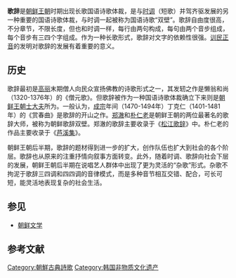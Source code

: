 {{Infobox Korean name
|title=歌辞
|hangul=가사
|hanja=歌詞 ''also'' 歌辭
|rr=gasa
|mr=kasa
}}
'''歌辞'''是[[朝鲜王朝|朝鲜王朝]]时期出现长歌国语诗歌体裁，是与[[時調_(朝鮮)|时调]]（短歌）并驾齐驱发展的另一种重要的国语诗歌体裁{{r|通史|韦旭昇|page1=582-|page2=194}}，与时调一起被称为国语诗歌“双壁”{{r|通史|page=985}}。歌辞自由度很高，不分章节，不限长度，但也和时调一样，每行由两句构成，每句由两个音步组成，每个音步有三四个字组成。作为一种长歌形式，歌辞对文字的依赖性很强。[[训民正音|训民正音]]的发明对歌辞的发展有着重要的意义。{{r|通史|金英今|韦旭昇|page1=582-583|page2=32|page3=194}}

==历史==
歌辞最初是[[高麗_(918年－1392年)|高丽]]末期僧人向民众宣扬佛教的诗歌形式之一，其发轫之作是懒翁和尚（1320-1376年）的《僧元歌》。但歌辞被作为一种国语诗歌体裁确立下来则是[[朝鲜王朝|朝鲜王朝]][[士大夫|士大夫]]所为。一般认为，[[朝鮮成宗|成宗]]年间（1470-1494年）丁克仁（1401-1481年）的《赏春曲》是歌辞的开山之作{{r|通史|金英今|韦旭昇|page1=582-584|page2=32|page3=194}}。[[郑澈|郑澈]]和[[朴仁老|朴仁老]]是朝鲜王朝的两位最著名的歌辞大师，被称为朝鲜歌辞双壁。郑澈的歌辞主要收录于《[[松江歌辞|松江歌辞]]》中。朴仁老的作品主要收录于《[[芦溪集|芦溪集]]》。{{r|通史|金英今|page1=594-609|page2=33-34 }}

朝鲜王朝后半期，歌辞的题材得到进一步的扩大，创作队伍也扩大到社会的各个阶层。歌辞也从原来的注重抒情向叙事方面转变{{r|通史|金英今|韦旭昇|page1=1020-1022|page2=34 |page3=315-316}}。此外，随着时调、歌辞向社会下层的发展，朝鲜王朝后半期在说唱艺人群体中出现了更为灵活的“杂歌”形式。杂歌不拘泥于歌辞三四调和四四调的音律模式，而是多种音节相互交错、配合，可长可短，能灵活地表现复杂的社会生活。{{r|通史|韦旭昇| page1=1011-1012|page2=320-321}}

==参见==
*[[朝鲜文学|朝鲜文学]]

==参考文献==
{{Reflist|refs=
<ref name="通史">{{cite book |author=李岩|coauthors=徐建顺、池水涌、俞成云  |title=《朝鲜文学通史》|year=2010年9月 |publisher=社会科学文献出版社 |location=北京|ISBN=978-7-5097-1511-6}}</ref>
<ref name="韦旭昇">{{cite book |author=韦旭昇著 |coauthors= |title=《韩国文学史》|year=2008年7月 |publisher=北京大学出版社 |location=北京|ISBN=978-7-301-14042-0}}</ref>
<ref name="金英今">{{cite book |author=金英今编著 |coauthors=  |title=《韩国文学简史》|year=2009年2月 |publisher=南开大学出版社 |location=天津|ISBN=978-7-310-03091-0}}</ref>
}}


[[Category:朝鮮古典詩歌|Category:朝鮮古典詩歌]]
[[Category:韩国非物质文化遗产|Category:韩国非物质文化遗产]]